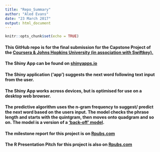 ```yaml
---
title: "Repo_Summary"
author: "Aled Evans"
date: "23 March 2017"
output: html_document
---
```


```r
knitr::opts_chunk$set(echo = TRUE)
```


#### This GitHub repo is for the final submission for the Capstone Project of the [Coursera & Johns Hopkins University (in association with Swiftkey).](https://www.coursera.org/learn/data-science-project)

#### The Shiny App can be found on [shinyapps.io](https://aledevans.shinyapps.io/Coursera_Capstone_Shiny_App_NLP_v3_Final)

#### The Shiny application ('app') suggests the next word following text input from the user.

#### The Shiny App works across devices, but is optimised for use on a desktop web browser.

#### The predictive algorithm uses the n-gram frequency to suggest/ predict the next word based on the users input. The model checks the phrase length and starts with the quintgram, then moves onto quadgram and so on. The model is a version of a ['back-off' model](https://en.wikipedia.org/wiki/Katz%27s_back-off_model).


#### The milestone report for this project is on [Rpubs.com](https://rpubs.com/aledevans/Milestone_Report_Capstone_Project_Coursera)

#### The R Presentation Pitch for this project is also on [Rpubs.com](http://rpubs.com/aledevans/coursera_r_pres_capstone_v3)



